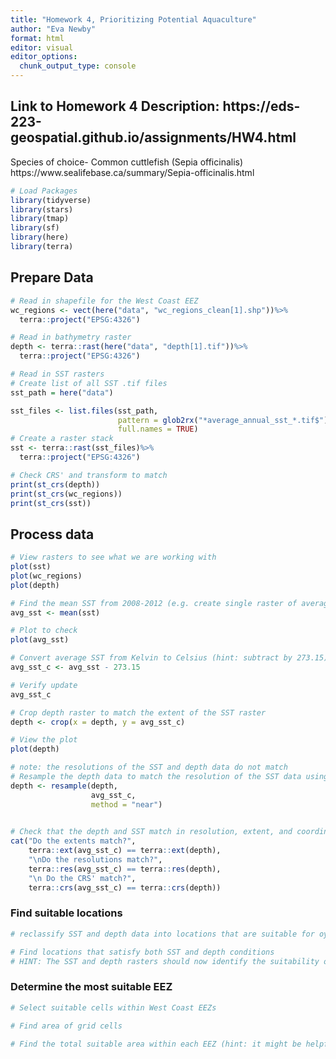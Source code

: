 ```yaml
---
title: "Homework 4, Prioritizing Potential Aquaculture"
author: "Eva Newby"
format: html
editor: visual
editor_options: 
  chunk_output_type: console
---
```

## Link to Homework 4 Description: https://eds-223-geospatial.github.io/assignments/HW4.html 

Species of choice- Common cuttlefish (Sepia officinalis)
https://www.sealifebase.ca/summary/Sepia-officinalis.html

```r
# Load Packages
library(tidyverse)
library(stars)
library(tmap)
library(sf)
library(here)
library(terra)
```

## Prepare Data

```r
# Read in shapefile for the West Coast EEZ
wc_regions <- vect(here("data", "wc_regions_clean[1].shp"))%>%
  terra::project("EPSG:4326")
```

```r
# Read in bathymetry raster
depth <- terra::rast(here("data", "depth[1].tif"))%>%
  terra::project("EPSG:4326")
```

```r
# Read in SST rasters
# Create list of all SST .tif files 
sst_path = here("data")

sst_files <- list.files(sst_path, 
                        pattern = glob2rx("*average_annual_sst_*.tif$"),
                        full.names = TRUE)
# Create a raster stack 
sst <- terra::rast(sst_files)%>%
  terra::project("EPSG:4326")
```

```r
# Check CRS' and transform to match
print(st_crs(depth))
print(st_crs(wc_regions))
print(st_crs(sst))
```

## Process data

```r
# View rasters to see what we are working with
plot(sst)
plot(wc_regions)
plot(depth)
```

```r
# Find the mean SST from 2008-2012 (e.g. create single raster of average SST)
avg_sst <- mean(sst)

# Plot to check
plot(avg_sst)
```

```r
# Convert average SST from Kelvin to Celsius (hint: subtract by 273.15)
avg_sst_c <- avg_sst - 273.15

# Verify update
avg_sst_c
```

```r
# Crop depth raster to match the extent of the SST raster
depth <- crop(x = depth, y = avg_sst_c)

# View the plot
plot(depth)
```

```r
# note: the resolutions of the SST and depth data do not match
# Resample the depth data to match the resolution of the SST data using the nearest neighbor approach
depth <- resample(depth,
                  avg_sst_c,
                  method = "near")
                  
```

```r
# Check that the depth and SST match in resolution, extent, and coordinate reference system (hint: can the rasters be stacked?)
cat("Do the extents match?",
    terra::ext(avg_sst_c) == terra::ext(depth),
    "\nDo the resolutions match?",
    terra::res(avg_sst_c) == terra::res(depth),
    "\n Do the CRS' match?",
    terra::crs(avg_sst_c) == terra::crs(depth))
```

### Find suitable locations

```r
# reclassify SST and depth data into locations that are suitable for oysters (hint: set suitable values to 1 and unsuitable values to 0)

```

```r
# Find locations that satisfy both SST and depth conditions
# HINT: The SST and depth rasters should now identify the suitability of locations as 0 or 1. To find locations that have both suitable temperature and depth, you can use map algebra. One idea is to multiple the values of the cells, using the lapp() function.


```

### Determine the most suitable EEZ

```r
# Select suitable cells within West Coast EEZs

```

```r
# Find area of grid cells

```

```r
# Find the total suitable area within each EEZ (hint: it might be helpful to rasterize the EEZ data)

```

